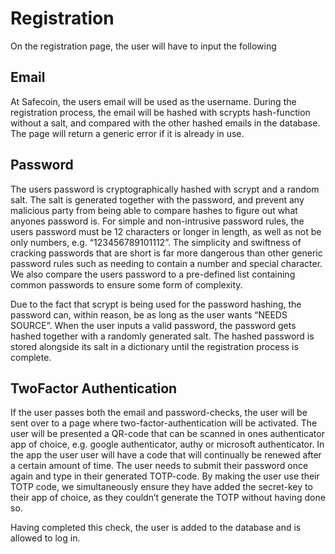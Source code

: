 # Registration
On the registration page, the user will have to input the following

## Email
At Safecoin, the users email will be used as the username. During the registration process, the email will be hashed with scrypts hash-function without a salt, and compared with the other hashed emails in the database. The page will return a generic error if it is already in use. 

## Password
The users password is cryptographically hashed with scrypt and a random salt. The salt is generated together with the password, and prevent any malicious party from being able to compare hashes to figure out what anyones password is. For simple and non-intrusive password rules, the users password must be 12 characters or longer in length, as well as not be only numbers, e.g. "123456789101112". The simplicity and swiftness of cracking passwords that are short is far more dangerous than other generic password rules such as needing to contain a number and special character. We also compare the users password to a pre-defined list containing common passwords to ensure some form of complexity.

Due to the fact that scrypt is being used for the password hashing, the password can, within reason, be as long as the user wants "NEEDS SOURCE". When the user inputs a valid password, the password gets hashed together with a randomly generated salt. The hashed password is stored alongside its salt in a dictionary until the registration process is complete. 

## TwoFactor Authentication
If the user passes both the email and password-checks, the user will be sent over to a page where two-factor-authentication will be activated. The user will be presented a QR-code that can be scanned in ones authenticator app of choice, e.g. google authenticator, authy or microsoft authenticator. In the app the user user will have a code that will continually be renewed after a certain amount of time. The user needs to submit their password once again and type in their generated TOTP-code. By making the user use their TOTP code, we simultaneously ensure they have added the secret-key to their app of choice, as they couldn't generate the TOTP without having done so.

Having completed this check, the user is added to the database and is allowed to log in.
